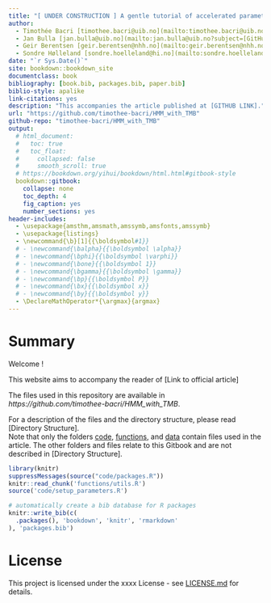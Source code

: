 ```yaml
--- 
title: "[ UNDER CONSTRUCTION ] A gentle tutorial of accelerated parameter and confidence interval estimation for Hidden Markov Models using Template Model Builder"
author:
  - Timothée Bacri [timothee.bacri@uib.no](mailto:timothee.bacri@uib.no?subject=[GitHub%20TMB%20HMM])
  - Jan Bulla [jan.bulla@uib.no](mailto:jan.bulla@uib.no?subject=[GitHub%20TMB%20HMM])
  - Geir Berentsen [geir.berentsen@nhh.no](mailto:geir.berentsen@nhh.no?subject=[GitHub%20TMB%20HMM])
  - Sondre Hølleland [sondre.hoelleland@hi.no](mailto:sondre.hoelleland@hi.no?subject=[GitHub%20TMB%20HMM])
date: "`r Sys.Date()`"
site: bookdown::bookdown_site
documentclass: book
bibliography: [book.bib, packages.bib, paper.bib]
biblio-style: apalike
link-citations: yes
description: "This accompanies the article published at [GITHUB LINK]."
url: "https://github.com/timothee-bacri/HMM_with_TMB"
github-repo: "timothee-bacri/HMM_with_TMB"
output:
  # html_document:
  #   toc: true
  #   toc_float:
  #     collapsed: false
  #     smooth_scroll: true
  # https://bookdown.org/yihui/bookdown/html.html#gitbook-style
  bookdown::gitbook:
    collapse: none
    toc_depth: 4
    fig_caption: yes
    number_sections: yes
header-includes:
  - \usepackage{amsthm,amsmath,amssymb,amsfonts,amssymb}
  - \usepackage{listings}
  - \newcommand{\b}[1]{{\boldsymbol#1}}
  # - \newcommand{\balpha}{{\boldsymbol \alpha}}
  # - \newcommand{\bphi}{{\boldsymbol \varphi}}
  # - \newcommand{\bone}{{\boldsymbol 1}}
  # - \newcommand{\bgamma}{{\boldsymbol \gamma}}
  # - \newcommand{\bp}{{\boldsymbol P}}
  # - \newcommand{\bx}{{\boldsymbol x}}
  # - \newcommand{\by}{{\boldsymbol y}}
  - \DeclareMathOperator*{\argmax}{argmax}
---
```


# Summary {-}
<!-- bookdown::render_book("index.Rmd") -->
Welcome !

This website aims to accompany the reader of [Link to official article]

The files used in this repository are available in *https://github.com/timothee-bacri/HMM_with_TMB*.

For a description of the files and the directory structure, please read [Directory Structure].\
Note that only the folders [code](#code/), [functions](#functions), and [data](#data) contain files used in the article.
The other folders and files relate to this Gitbook and are not described in [Directory Structure].

```r
library(knitr)
suppressMessages(source("code/packages.R"))
knitr::read_chunk('functions/utils.R')
source('code/setup_parameters.R')
```

```r
# automatically create a bib database for R packages
knitr::write_bib(c(
  .packages(), 'bookdown', 'knitr', 'rmarkdown'
), 'packages.bib')
```

# License
This project is licensed under the xxxx License - see [LICENSE.md](LICENSE.md) for details.
